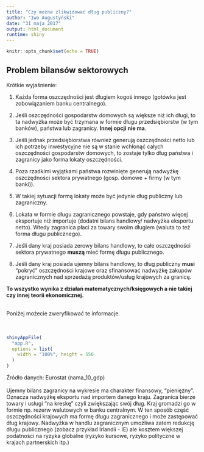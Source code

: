 ---
title: "Czy można zlikwidować dług publiczny?"
author: "Iwo Augustyński"
date: "31 maja 2017"
output: html_document
runtime: shiny
---

```{r setup, include=FALSE}
knitr::opts_chunk$set(echo = TRUE)
```

## Problem bilansów sektorowych


Krótkie wyjaśnienie:

1. Każda forma oszczędności jest długiem kogoś innego (gotówka jest zobowiązaniem banku centralnego).

2. Jeśli oszczędności gospodarstw domowych są większe niż ich długi, to ta nadwyżka może być trzymana w formie długu przedsiębiorstw (w tym banków), państwa lub zagranicy. **Innej opcji nie ma**.

3. Jeśli jednak przedsiębiorstwa również generują oszczędności netto lub ich potrzeby inwestycyjne nie są w stanie wchłonąć całych oszczędności gospodarstw domowych, to zostaje tylko dług państwa i zagranicy jako forma lokaty oszczędności.

4. Poza rzadkimi wyjątkami państwa rozwinięte generują nadwyżkę oszczędności sektora prywatnego (gosp. domowe + firmy (w tym banki)).

5. W takiej sytuacji formą lokaty może być jedynie dług publiczny lub zagraniczny.

6. Lokata w formie długu zagranicznego powstaje, gdy państwo więcej eksportuje niż importuje (dodatni bilans handlowy/ nadwyżka eksportu netto). Wtedy zagranica płaci za towary swoim długiem (waluta to też forma długu publicznego).

7. Jeśli dany kraj posiada zerowy bilans handlowy, to całe oszczędności sektora prywatnego **muszą** mieć formę długu publicznego.

8. Jeśli dany kraj posiada ujemny bilans handlowy, to dług publiczny **musi** "pokryć" oszczędności krajowe oraz sfinansować nadwyżkę zakupów zagranicznych nad sprzedażą produktów/usług krajowych za granicę.


**To wszystko wynika z działań matematycznych/księgowych a nie takiej czy innej teorii ekonomicznej.**

</br>
Poniżej możecie zweryfikować te informacje.
</br>
</br>
</br>



```{r, echo=FALSE}
shinyAppFile(
  "app.R",
  options = list(
    width = "100%", height = 550
  )
)
```

Źródło danych: Eurostat (nama_10_gdp)
</br>
</br>
Ujemny bilans zagranicy na wykresie ma charakter finansowy, "pieniężny". Oznacza nadwyżkę eksportu nad importem danego kraju. Zagranica bierze towary i usługi "na kreskę" czyli zwiększając swój dług. Kraj gromadzi go w formie np. rezerw walutowych w banku centralnym. W ten sposób część oszczędności krajowych ma formę długu zagranicznego i może zastępować dług krajowy. 
Nadwyżka w handlu zagranicznym umożliwa zatem redukcję długu publicznego (zobacz przykład Irlandii - IE) ale kosztem większej podatności na ryzyka globalne (ryzyko kursowe, ryzyko polityczne w krajach partnerskich itp.)
</br>
</br>



